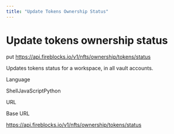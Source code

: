 ```yaml
---
title: "Update Tokens Ownership Status"
---
```

  
  # Update tokens ownership status

put https://api.fireblocks.io/v1/nfts/ownership/tokens/status

Updates tokens status for a workspace, in all vault accounts.

Language

ShellJavaScriptPython

URL

Base URL

https://api.fireblocks.io/v1/nfts/ownership/tokens/status